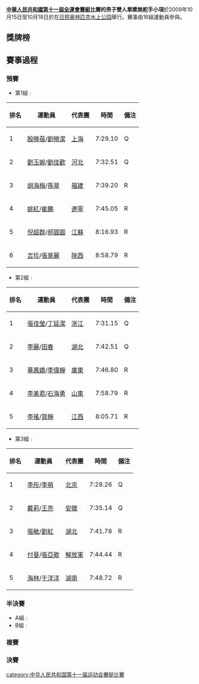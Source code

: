 '''[[中華人民共和國第十一屆全運會|中華人民共和國第十一屆全運會]][[中華人民共和國第十一屆全運會賽艇比賽|賽艇]]比賽的男子雙人單槳無舵手小項'''於2009年10月15日至10月18日於在[[日照奥林匹克水上公园|日照奥林匹克水上公园]]舉行。賽事由16組運動員參與。

==獎牌榜==
==賽事過程==
===預賽===
*第1組﹕
{|class="wikitable" width=50%
|-
!排名
!運動員
!代表團
!時間
!備注
|-
|1
|[[殷曉蓓|殷曉蓓]]/[[劉曉潔|劉曉潔]]
|[[上海|上海]]
|7:29.10
|Q
|-
|2
|[[劉玉婉|劉玉婉]]/[[劉佳歡|劉佳歡]] 
|[[河北|河北]]
|7:32.51
|Q
|-
|3
|[[胡海梅|胡海梅]]/[[孫翠|孫翠]]
|[[福建|福建]]
|7:39.20
|R
|-
|4
|[[姚紅|姚紅]]/[[崔鵬|崔鵬]] 
|[[遼寧|遼寧]]
|7:45.05
|R
|-
|5
|[[倪超群|倪超群]]/[[郝圓圓|郝圓圓]] 
|[[江蘇|江蘇]]
|8:16.93
|R
|-
|6
|[[吉珍|吉珍]]/[[張景麗|張景麗]] 
|[[陝西|陝西]]
|8:58.79
|R
|}

*第2組﹕
{|class="wikitable" width=50%
|-
!排名
!運動員
!代表團
!時間
!備注
|-
|1
|[[張佳瑩|張佳瑩]]/[[丁延潔|丁延潔]] 
|[[浙江|浙江]]
|7:31.15
|Q
|-
|2
|[[李麗|李麗]]/[[田春|田春]] 
|[[湖北|湖北]]
|7:42.51
|Q
|-
|3
|[[華鳳嬌|華鳳嬌]]/[[李偉靜|李偉靜]]
|[[廣東|廣東]]
|7:46.80
|R
|-
|4
|[[李美君|李美君]]/[[石海勇|石海勇]] 
|[[山東|山東]]
|7:58.79
|R
|-
|5
|[[李瑤|李瑤]]/[[賀靜|賀靜]] 
|[[江西|江西]]
|8:05.71
|R
|}

*第3組﹕
{|class="wikitable" width=50%
|-
!排名
!運動員
!代表團
!時間
!備注
|-
|1
|[[李彤|李彤]]/[[李萌|李萌]]
|[[北京|北京]]
|7:28.26
|Q
|-
|2
|[[戴莉|戴莉]]/[[王亮_(女子賽艇運動員)|王亮]] 
|[[安徽|安徽]]
|7:35.14
|Q
|-
|3
|[[張敏|張敏]]/[[劉紅|劉紅]]
|[[湖北|湖北]]
|7:41.78
|R
|-
|4
|[[付曼|付曼]]/[[張亞歌|張亞歌]] 
|[[解放軍|解放軍]]
|7:44.44
|R
|-
|5
|[[海林|海林]]/[[于洋洋|于洋洋]] 
|[[湖南|湖南]]
|7:48.72
|R
|}


===半決賽===
*A組﹕
*B組﹕

===複賽===
===決賽===

[[category:中华人民共和国第十一届运动会賽艇比賽|category:中华人民共和国第十一届运动会賽艇比賽]]